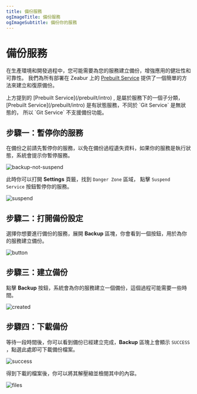 ```yaml
---
title: 備份服務
ogImageTitle: 備份服務
ogImageSubtitle: 備份你的服務
---
```



# 備份服務

在生產環境和開發過程中，您可能需要為您的服務建立備份，增強應用的健壯性和可靠性。
我們為所有部署在 Zeabur 上的 [Prebuilt Service](/prebuilt/intro) 提供了一個簡單的方法來建立和復原備份。

<Callout>
    上方提到的 [Prebuilt Service](/prebuilt/intro) , 是屬於服務下的一個子分類，[Prebuilt Service](/prebuilt/intro) 是有狀態服務，不同於 `Git Service` 是無狀態的， 所以 `Git Service` 不支援備份功能。
</Callout>

## 步驟一：暫停你的服務

在備份之前請先暫停你的服務，以免在備份過程遺失資料，如果你的服務是執行狀態，系統會提示你暫停服務。

![backup-not-suspend](/deploy/backup/backup-not-suspend.png)

此時你可以打開 **Settings** 頁籤，找到 `Danger Zone` 區域， 點擊 `Suspend Service` 按鈕暫停你的服務。

![suspend](/deploy/backup/backup-suspend-service.png)

## 步驟二：打開備份設定

選擇你想要進行備份的服務，展開 **Backup** 區塊，你會看到一個按鈕，用於為你的服務建立備份。

![button](/deploy/backup/backup-not-suspend.png)

## 步驟三：建立備份

點擊 **Backup** 按鈕，系統會為你的服務建立一個備份，這個過程可能需要一些時間。

![created](/deploy/backup/backup-created.png)

## 步驟四：下載備份

等待一段時間後，你可以看到備份已經建立完成，**Backup** 區塊上會顯示 `SUCCESS` ，點選此處即可下載備份檔案。

![success](/deploy/backup/backup-success.png)

得到下載的檔案後，你可以將其解壓縮並檢閱其中的內容。

![files](/deploy/backup/backup-files.png)